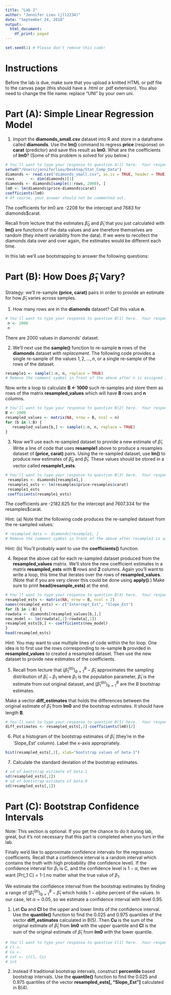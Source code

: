 ```yaml
---
title: "Lab 2"
author: "Jennifer Lieu (jll2234)"
date: "September 24, 2018"
output:
  html_document:
    df_print: paged
---
```


```r
set.seed(1) # Please don't remove this code!
```

# Instructions 
Before the lab is due, make sure that you upload a knitted HTML or pdf file to the canvas page (this should have a .html or .pdf extension).  You also need to change the file name: replace "UNI" by your own uni.

# Part (A): Simple Linear Regression Model

1) Import the **diamonds_small.csv** dataset into R and store in a dataframe called **diamonds**.  Use the **lm()** command to regress **price** (response) on **carat** (predictor) and save this result as **lm0**.  What are the coefficients of **lm0**? (Some of this problem is solved for you below.)

```r
# You'll want to type your response to question A(1) here.  Your response should look like:
setwd("/Users/jenniferlieu/Desktop/Stat_Comp_Data")
diamonds <- read.csv("diamonds_small.csv", as.is = TRUE, header = TRUE)
rows       <- dim(diamonds)[1]
diamonds <- diamonds[sample(1:rows, 2000), ]
lm0 <- lm(diamonds$price~diamonds$carat)
coefficients(lm0)
# Of course, your answer should not be commented out.
```

The coefficients for lm0 are -2208 for the intercept and 7683 for diamonds$carat.

Recall from lecture that the estimates $\hat{\beta}_0$ and $\hat{\beta}_1$ that you just calculated with **lm()** are functions of the data values and are therefore themselves are random (they inherit variability from the data).  If we were to recollect the diamonds data over and over again, the estimates would be different each time.


In this lab we'll use bootstrapping to answer the following questions:
\begin{enumerate}
\item \textbf{``How much does $\hat{\beta}_1$ vary from one replication of the experiment to the other?"}
\item \textbf{``What are all the values of $\beta_1$ that would have produced this data with high probability?"}
\end{enumerate}

# Part (B): How Does $\hat{\beta}_1$ Vary?

Strategy:  we'll re-sample **(price, carat)** pairs in order to provide an estimate for how $\hat{\beta}_1$ varies across samples.

1) How many rows are in the **diamonds** dataset?  Call this value **n**.

```r
# You'll want to type your response to question B(1) here.  Your response should look like:
 n <- 2000
 n
```
There are 2000 values in diamonds' dataset.

2) We'll next use the **sample()** function to re-sample **n** rows of the **diamonds** dataset *with replacement*.  The following code provides a single re-sample of the values $1, 2, \ldots, n$, or a single re-sample of the rows of the dataset.

```r
resample1 <- sample(1:n, n, replace = TRUE)
# Remove the comment symbol in front of the above after n is assigned in B(1)
```

Now write a loop to calculate **B <- 1000** such re-samples and store them as rows of the matrix **resampled_values** which will have **B** rows and **n** columns.

```r
# You'll want to type your response to question B(2) here.  Your response should look like:
B <- 1000
resampled_values <- matrix(NA, nrow = B, ncol = n)
for (b in 1:B) {
   resampled_values[b,] <- sample(1:n, n, replace = TRUE)
}
```

3) Now we'll use each re-sampled dataset to provide a new estimate of $\hat{\beta}_1$.  Write a line of code that uses **resample1** above to produce a resamples dataset of **(price, carat)** pairs.  Using the re-sampled dataset, use **lm()** to produce new estimates of $\hat{\beta}_0$ and $\hat{\beta}_1$.  These values should be stored in a vector called **resample1_ests**.

```r
# You'll want to type your response to question B(3) here.  Your response should look like:
 resamples <- diamonds[resample1,]
 resample1_ests <- lm(resamples$price~resamples$carat)
 resample1_ests
 coefficients(resample1_ests)
```
The coefficients are -2182.625 for the intercept and 7607.334 for the resamples$carat.

Hint: (a) Note that the following code produces the re-sampled dataset from the re-sampled values:
```r
# resampled_data <- diamonds[resample1, ]
# Remove the comment symbol in front of the above after resample1 is assigned in B(2)
```

Hint: (b) You'll probably want to use the **coefficients()** function.

4) Repeat the above call for each re-sampled dataset produced from the **resampled_values** matrix.  We'll store the new coefficient estimates in a matrix **resampled_ests** with **B** rows and **2** columns.  Again you'll want to write a loop, this time that iterates over the rows of **resampled_values**.  (Note that if you are very clever this could be done using **apply()**.)  Make sure to print **head(resample_ests)** at the end.

```r
# You'll want to type your response to question B(4) here.  Your response should look like:
resampled_ests <- matrix(NA, nrow = B, ncol = 2)
names(resampled_ests) <- c("Intercept_Est", "Slope_Est")
for (b in 1:B) {
rowdata <- diamonds[resampled_values[b,],]
new_model <- lm(rowdata[,2]~rowdata[,1])
resampled_ests[b,] <- coefficients(new_model)
}
head(resampled_ests)
```

Hint: You may want to use multiple lines of code within the for loop.  One idea is to first use the rows corresponding to re-sample **b** provided in **resampled_values** to created a resampled dataset.  Then use the new dataset to provide new estimates of the coefficients.

5) Recall from lecture that $(\hat{\beta}_1^{(b)})_{b=1}^B - \hat{\beta}_1$ approximates the sampling distribution of $\hat{\beta}_1 - \beta_1$ where $\beta_1$ is the population parameter, $\hat{\beta}_1$ is the estimate from out original dataset, and $(\hat{\beta}_1^{(b)})_{b=1}^B$ are the $B$ bootstrap estimates.  

Make a vector **diff_estimates** that holds the differences between the original estimate of $\hat{\beta}_1$ from **lm0** and the bootstrap estimates.  It should have length **B**.

```r
# You'll want to type your response to question B(5) here.  Your response should look like:
diff_estimates <- resampled_ests[,2]-coefficients(lm0)[2]
```

6) Plot a histogram of the bootstrap estimates of $\hat{\beta}_1$ (they're in the `Slope_Est' column).  Label the x-axis appropriately.

```r
hist(resampled_ests[,2], xlab="bootstrap values of beta-1")
```

7) Calculate the standard deviation of the bootstrap estimates.

```r
# sd of bootstrap estimate of beta-1
sd(resampled_ests[,2])
# sd of bootstrap estimate of beta-0
sd(resampled_ests[,1])
```

# Part (C): Bootstrap Confidence Intervals

Note: This section is optional.  If you get the chance to do it during lab, great, but it's not necessary that this part is completed when you turn in the lab.

Finally we'd like to approximate confidence intervals for the regression coefficients.  Recall that a confidence interval is a random interval which contains the truth with high
probability (the confidence level). If the confidence interval for $\beta_1$ is C, and the confidence level is $1-\alpha$, then we want 
\[Pr(\beta_1 \in C) = 1-\alpha\]
no matter what the true value of $\beta_1$. 

We estimate the confidence interval from the bootstrap estimates by finding a range of $(\hat{\beta}_1^{(b)})_{b=1}^B - \hat{\beta}_1$ which holds $1-alpha$ percent of the values.  In our case, let $\alpha = 0.05$, so we estimate a confidence interval with level $0.95$.

(1) Let **Cu** and **Cl** be the upper and lower limits of the confidence interval.  Use the **quantile()** function to find the $0.025$ and $0.975$ quantiles of the vector **diff_estimates** calculated in B(5).  Then **Cu** is the sum of the original estimate of $\hat{\beta}_1$ from **lm0** with the upper quantile and **Cl** is the sum of the original estimate of $\hat{\beta}_1$ from **lm0** with the lower quantile.

```r
# You'll want to type your response to question C(1) here.  Your response should look like:
# Cl <-
# Cu <- 
# int <- c(Cl, Cu)
# int
```

(2) Instead if traditional  bootstrap intervals, construct **percentile** based bootstrap intervals.  Use the **quantile()** function to find the $0.025$ and $0.975$ quantiles of the vector **resampled_ests[, "Slope_Est"]** calculated in B(4). 
